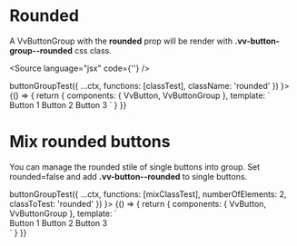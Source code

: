 
<Meta title="Components/ButtonGroup/Props/rounded" component={VvButtonGroup} />

# Rounded

A VvButtonGroup with the <strong>rounded</strong> prop will be render with <strong>.vv-button-group--rounded</strong> css class. <br/>

<Source language="jsx" code={'<vv-button rounded></vv-button>'} />

<Canvas>
	<Story
		name="rounded"
		play={(ctx) =>
			buttonGroupTest({
				...ctx,
				functions: [classTest],
				className: 'rounded'
			})
		}>
		{() => {
			return {
				components: { VvButton, VvButtonGroup },
				template: `
                        <vv-button-group modifiers="rounded">
                            <vv-button>Button 1</vv-button>
                            <vv-button id="btn2">Button 2</vv-button>
                            <vv-button>Button 3</vv-button>
                        </vv-button-group>
                    `
			}
		}}
	</Story>
</Canvas>

# Mix rounded buttons

You can manage the rounded stile of single buttons into group. Set rounded=false and add <strong>.vv-button--rounded</strong> to single buttons.

<Canvas>
	<Story
		name="mix"
		play={(ctx) =>
			buttonGroupTest({
				...ctx,
				functions: [mixClassTest],
				numberOfElements: 2,
				classToTest: 'rounded'
			})
		}>
		{() => {
			return {
				components: { VvButton, VvButtonGroup },
				template: `
					<div class="flex flex-col">
                        <vv-button-group data-testid="mix1">
                            <vv-button class="vv-button vv-button--rounded">Button 1</vv-button>
                            <vv-button id="btn2">Button 2</vv-button>
                            <vv-button class="vv-button vv-button--rounded">Button 3</vv-button>
                        </vv-button-group>
						<!--
						 <vv-button-group data-testid="mix2" class="mt-22">
                            <vv-button>Button 1</vv-button>
                            <vv-button>Button 2</vv-button>
                            <vv-button class="vv-button vv-button--rounded">Button 3</vv-button>
                        </vv-button-group>
						-->
					</div>
                    `
			}
		}}
	</Story>
</Canvas>
